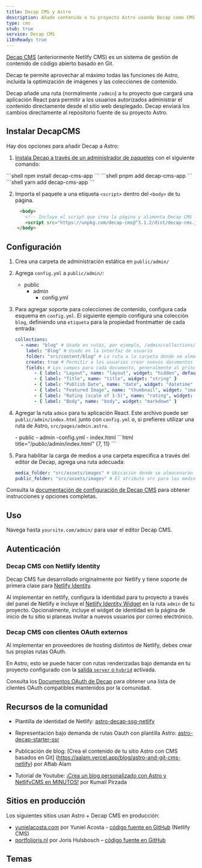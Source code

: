 ```yaml
---
title: Decap CMS y Astro
description: Añade contenido a tu proyecto Astro usando Decap como CMS
type: cms
stub: true
service: Decap CMS
i18nReady: true
---
```


[Decap CMS](https://www.decapcms.org/) (anteriormente Netlify CMS) es un sistema de gestión de contenido de código abierto basado en Git.

Decap te permite aprovechar al máximo todas las funciones de Astro, incluida la optimización de imágenes y las colecciones de contenido.

Decap añade una ruta (normalmente `/admin`) a tu proyecto que cargará una aplicación React para permitir a los usuarios autorizados administrar el contenido directamente desde el sitio web desplegado. Decap enviará los cambios directamente al repositorio fuente de su proyecto Astro.

## Instalar DecapCMS

Hay dos opciones para añadir Decap a Astro:

1. [Instala Decap a través de un administrador de paquetes](https://decapcms.org/docs/install-decap-cms/#installing-with-npm) con el siguiente comando:

  <PackageManagerTabs>
      <Fragment slot="npm">
      ```shell
      npm install decap-cms-app
      ```
      </Fragment>
      <Fragment slot="pnpm">
      ```shell
      pnpm add decap-cms-app
      ```
      </Fragment>
      <Fragment slot="yarn">
      ```shell
      yarn add decap-cms-app
      ```
      </Fragment>
    </PackageManagerTabs>

2. Importa el paquete a una etiqueta `<script>` dentro del `<body>` de tu página.

```html title='/admin'
     <body>
       <!-- Incluye el script que crea la página y alimenta Decap CMS -->
       <script src="https://unpkg.com/decap-cms@^3.1.2/dist/decap-cms.js"></script>
    </body>
```

## Configuración

1. Crea una carpeta de administración estática en `public/admin/`
2. Agrega `config.yml` a `public/admin/`:
     <FileTree>
      - public
        - admin
          - config.yml
    </FileTree>

3. Para agregar soporte para colecciones de contenido, configura cada esquema en `config.yml`. El siguiente ejemplo configura una colección `blog`, definiendo una `etiqueta` para la propiedad frontmatter de cada entrada:
     ```yml title="/public/admin/config.yml"
     collections:
       - name: "blog" # Usado en rutas, por ejemplo, /admin/collections/blog
         label: "Blog" # Usado en la interfaz de usuario
         folder: "src/content/blog" # La ruta a la carpeta donde se almacenan los documentos
         create: true # Permitir a los usuarios crear nuevos documentos en esta colección
         fields: # Los campos para cada documento, generalmente al principio
            - { label: "Layout", name: "layout", widget: "hidden", default: "blog" }
            - { label: "Title", name: "title", widget: "string" }
            - { label: "Publish Date", name: "date", widget: "datetime" }
            - { label: "Featured Image", name: "thumbnail", widget: "image" }
            - { label: "Rating (scale of 1-5)", name: "rating", widget: "number" }
            - { label: "Body", name: "body", widget: "markdown" }
     ```

4. Agregar la ruta `admin` para tu aplicación React. Este archivo puede ser `public/admin/index.html` junto con `config.yml` o, si prefieres utilizar una ruta de Astro, `src/pages/admin.astro`.

     <FileTree>
     - public
       - admin
          -config.yml
          - index.html
     </FileTree>
     ```html title="/public/admin/index.html" {7, 11}
     <!doctype html>
     <html lang="es">
       <head>
        <meta charset="utf-8" />
        <meta name="viewport" content="width=device-width, initial-scale=1.0" />
        <meta name="robots" content="noindex" />
        <link href="/admin/config.yml" type="text/yaml" rel="cms-config-url" />
        <title>Administrador de contenidos</title>
       </head>
      <body>
        <script src="https://unpkg.com/decap-cms@^3.1.2/dist/decap-cms.js"></script>
      </body>
    </html>
    ```

5. Para habilitar la carga de medios a una carpeta específica a través del editor de Decap, agrega una ruta adecuada:
     ```yml title="/public/admin/config.yml"
     media_folder: "src/assets/images" # Ubicación donde se almacenarán los archivos en el repositorio
     public_folder: "src/assets/images" # El atributo src para los medios cargados
     ```

Consulta la [documentación de configuración de Decap CMS](https://decapcms.org/docs/configure-decap-cms/) para obtener instrucciones y opciones completas.

## Uso
Navega hasta `yoursite.com/admin/` para usar el editor Decap CMS.

## Autenticación

### Decap CMS con Netlify Identity

Decap CMS fue desarrollado originalmente por Netlify y tiene soporte de primera clase para [Netlify Identity](https://docs.netlify.com/security/secure-access-to-sites/identity/).

Al implementar en netlify, configura la identidad para tu proyecto a través del panel de Netlify e incluye el [Netlify Identity Widget](https://github.com/netlify/netlify-identity-widget) en la ruta `admin` de tu proyecto. Opcionalmente, incluye el widget de identidad en la página de inicio de tu sitio si planeas invitar a nuevos usuarios por correo electrónico.

### Decap CMS con clientes OAuth externos

Al implementar en proveedores de hosting distintos de Netlify, debes crear tus propias rutas OAuth.

En Astro, esto se puede hacer con rutas renderizadas bajo demanda en tu proyecto configurado con la [salida `server` o `hybrid`](/es/guides/server-side-rendering/#habilita-la-renderización-de-servidor-bajo-demanda) activada.

Consulta los [Documentos OAuth de Decap](https://decapcms.org/docs/external-oauth-clients/) para obtener una lista de clientes OAuth compatibles mantenidos por la comunidad.

## Recursos de la comunidad

- Plantilla de identidad de Netlify: [astro-decap-ssg-netlify](https://github.com/OliverSpeir/astro-decap-ssg-netlify-identity)

- Representación bajo demanda de rutas Oauth con plantilla Astro: [astro-decap-starter-ssr](https://github.com/OliverSpeir/astro-decap-starter-ssr)

- Publicación de blog: [Crea el contenido de tu sitio Astro con CMS basados en Git] (https://aalam.vercel.app/blog/astro-and-git-cms-netlify) por Aftab Alam

- Tutorial de Youtube: [¡Crea un blog personalizado con Astro y NetlifyCMS en MINUTOS!](https://www.youtube.com/watch?v=3yip2wSRX_4) por Kumail Pirzada

## Sitios en producción

Los siguientes sitios usan Astro + Decap CMS en producción:

- [yunielacosta.com](https://www.yunielacosta.com/) por Yuniel Acosta - [código fuente en GitHub](https://github.com/yacosta738/yacosta738.github.io) (Netlify CMS)
- [portfolioris.nl](https://www.portfolioris.nl/) por Joris Hulsbosch – [código fuente en GitHub](https://github.com/portfolioris/portfolioris.nl)

## Temas

<Grid>
  <Card title="Astros" href="https://astro.build/themes/details/astros" thumbnail="astros.png"/>
  <Card title="Enhanced Astro Starter" href="https://astro.build/themes/details/enhanced-astro-starter" thumbnail="enhanced-astro-starter.png"/>
  <Card title="Astro Decap CMS Starter" href="https://astro.build/themes/details/astro-decap-cms-starter" thumbnail="astro-decap-starter.png"/>
</Grid>
